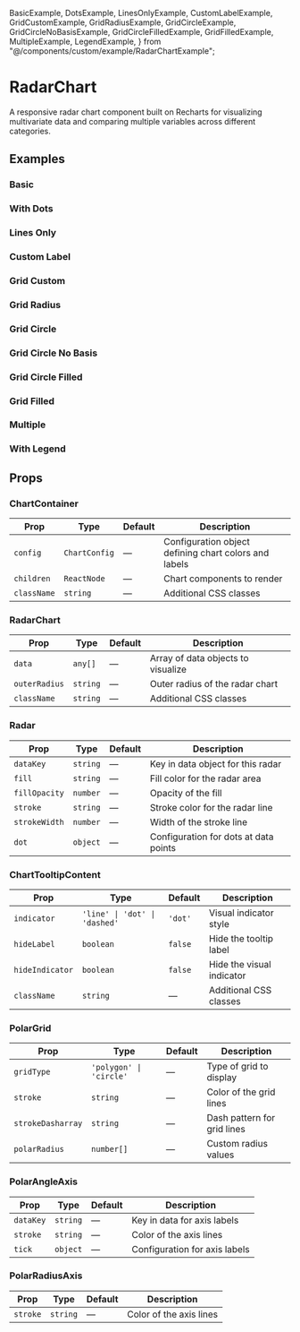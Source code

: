   BasicExample,
  DotsExample,
  LinesOnlyExample,
  CustomLabelExample,
  GridCustomExample,
  GridRadiusExample,
  GridCircleExample,
  GridCircleNoBasisExample,
  GridCircleFilledExample,
  GridFilledExample,
  MultipleExample,
  LegendExample,
} from "@/components/custom/example/RadarChartExample";


# RadarChart

A responsive radar chart component built on Recharts for visualizing multivariate data and comparing multiple variables across different categories.

<InstallTabs components="RadarChart" />

## Examples

### Basic

<BasicExample />

### With Dots

<DotsExample />

### Lines Only

<LinesOnlyExample />

### Custom Label

<CustomLabelExample />

### Grid Custom

<GridCustomExample />

### Grid Radius

<GridRadiusExample />

### Grid Circle

<GridCircleExample />

### Grid Circle No Basis

<GridCircleNoBasisExample />

### Grid Circle Filled

<GridCircleFilledExample />

### Grid Filled

<GridFilledExample />

### Multiple

<MultipleExample />

### With Legend

<LegendExample />

## Props

### ChartContainer

| Prop        | Type          | Default | Description                                           |
| ----------- | ------------- | ------- | ----------------------------------------------------- |
| `config`    | `ChartConfig` | —       | Configuration object defining chart colors and labels |
| `children`  | `ReactNode`   | —       | Chart components to render                            |
| `className` | `string`      | —       | Additional CSS classes                                |

### RadarChart

| Prop          | Type     | Default | Description                        |
| ------------- | -------- | ------- | ---------------------------------- |
| `data`        | `any[]`  | —       | Array of data objects to visualize |
| `outerRadius` | `string` | —       | Outer radius of the radar chart    |
| `className`   | `string` | —       | Additional CSS classes             |

### Radar

| Prop          | Type     | Default | Description                           |
| ------------- | -------- | ------- | ------------------------------------- |
| `dataKey`     | `string` | —       | Key in data object for this radar     |
| `fill`        | `string` | —       | Fill color for the radar area         |
| `fillOpacity` | `number` | —       | Opacity of the fill                   |
| `stroke`      | `string` | —       | Stroke color for the radar line       |
| `strokeWidth` | `number` | —       | Width of the stroke line              |
| `dot`         | `object` | —       | Configuration for dots at data points |

### ChartTooltipContent

| Prop            | Type                          | Default | Description               |
| --------------- | ----------------------------- | ------- | ------------------------- |
| `indicator`     | `'line' \| 'dot' \| 'dashed'` | `'dot'` | Visual indicator style    |
| `hideLabel`     | `boolean`                     | `false` | Hide the tooltip label    |
| `hideIndicator` | `boolean`                     | `false` | Hide the visual indicator |
| `className`     | `string`                      | —       | Additional CSS classes    |

### PolarGrid

| Prop              | Type                    | Default | Description                 |
| ----------------- | ----------------------- | ------- | --------------------------- |
| `gridType`        | `'polygon' \| 'circle'` | —       | Type of grid to display     |
| `stroke`          | `string`                | —       | Color of the grid lines     |
| `strokeDasharray` | `string`                | —       | Dash pattern for grid lines |
| `polarRadius`     | `number[]`              | —       | Custom radius values        |

### PolarAngleAxis

| Prop      | Type     | Default | Description                   |
| --------- | -------- | ------- | ----------------------------- |
| `dataKey` | `string` | —       | Key in data for axis labels   |
| `stroke`  | `string` | —       | Color of the axis lines       |
| `tick`    | `object` | —       | Configuration for axis labels |

### PolarRadiusAxis

| Prop     | Type     | Default | Description             |
| -------- | -------- | ------- | ----------------------- |
| `stroke` | `string` | —       | Color of the axis lines |
